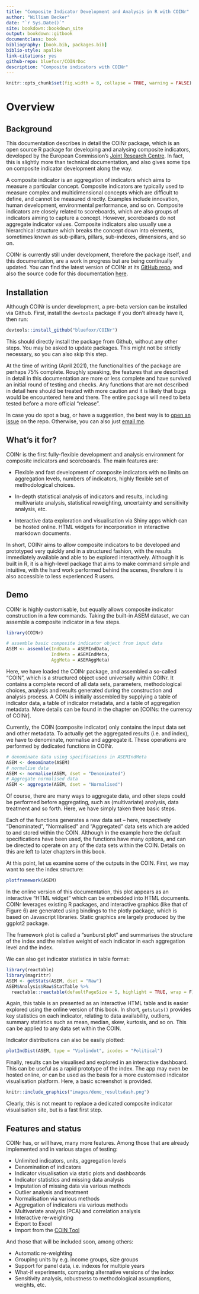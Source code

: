 ```yaml
--- 
title: "Composite Indicator Development and Analysis in R with COINr"
author: "William Becker"
date: "`r Sys.Date()`"
site: bookdown::bookdown_site
output: bookdown::gitbook
documentclass: book
bibliography: [book.bib, packages.bib]
biblio-style: apalike
link-citations: yes
github-repo: bluefoxr/COINrDoc
description: "Composite indicators with COINr"
---
```


```r
knitr::opts_chunk$set(fig.width = 8, collapse = TRUE, warning = FALSE)
```

# Overview

## Background

This documentation describes in detail the COINr package, which is an open source R package for developing and analysing composite indicators, developed by the European Commission's [Joint Research Centre](https://knowledge4policy.ec.europa.eu/composite-indicators/about_en). In fact, this is slightly more than technical documentation, and also gives some tips on composite indicator development along the way.

A composite indicator is an aggregation of indicators which aims to measure a particular concept. Composite indicators are typically used to measure complex and multidimensional concepts which are difficult to define, and cannot be measured directly. Examples include innovation, human development, environmental performance, and so on. Composite indicators are closely related to scoreboards, which are also groups of indicators aiming to capture a concept. However, scoreboards do not aggregate indicator values. Composite indicators also usually use a hierarchical structure which breaks the concept down into elements, sometimes known as sub-pillars, pillars, sub-indexes, dimensions, and so on.

COINr is currently still under development, therefore the package itself, and this documentation, are a work in progress but are being continually updated. You can find the latest version of COINr at its [GitHub repo](https://github.com/bluefoxr/COINr), and also the source code for this documentation [here](https://github.com/bluefoxr/COINrDoc).

## Installation

Although COINr is under development, a pre-beta version can be installed via Github. First, install the `devtools` package if you don't already have it, then run:

```r
devtools::install_github("bluefoxr/COINr")
```

This should directly install the package from Github, without any other steps. You may be asked to update packages. This might not be strictly necessary, so you can also skip this step.

At the time of writing (April 2021), the functionalities of the package are perhaps 75% complete. Roughly speaking, the features that are described in detail in this documentation are more or less complete and have survived an initial round of testing and checks. Any functions that are not described in detail here should be treated with more caution and it is likely that bugs would be encountered here and there. The entire package will need to beta tested before a more official “release”.

In case you do spot a bug, or have a suggestion, the best way is to [open an issue](https://github.com/bluefoxr/COINr/issues) on the repo. Otherwise, you can also just [email me](mailto:william.becker@bluefoxdata.eu).

## What's it for?

COINr is the first fully-flexible development and analysis environment for composite indicators and scoreboards. The main features are:

* Flexible and fast development of composite indicators with no limits on aggregation levels, numbers of indicators, highly flexible set of methodological choices.

* In-depth statistical analysis of indicators and results, including multivariate analysis, statistical reweighting, uncertainty and sensitivity analysis, etc.

* Interactive data exploration and visualisation via Shiny apps which can be hosted online. HTML widgets for incorporation in interactive markdown documents.

In short, COINr aims to allow composite indicators to be developed and prototyped very quickly and in a structured fashion, with the results immediately available and able to be explored interactively. Although it is built in R, it is a high-level package that aims to make command simple and intuitive, with the hard work performed behind the scenes, therefore it is also accessible to less experienced R users.

## Demo

COINr is highly customisable, but equally allows composite indicator construction in a few commands. Taking the built-in ASEM dataset, we can assemble a composite indicator in a few steps.

```r
library(COINr)

# assemble basic composite indicator object from input data
ASEM <- assemble(IndData = ASEMIndData,
                 IndMeta = ASEMIndMeta,
                 AggMeta = ASEMAggMeta)
```

Here, we have loaded the COINr package, and assembled a so-called “COIN”, which is a structured object used universally within COINr. It contains a complete record of all data sets, parameters, methodological choices, analysis and results generated during the construction and analysis process. A COIN is initially assembled by supplying a table of indicator data, a table of indicator metadata, and a table of aggregation metadata. More details can be found in the chapter on [COINs: the currency of COINr].

Currently, the COIN (composite indicator) only contains the input data set and other metadata. To actually get the aggregated results (i.e. and index), we have to denominate, normalise and aggregate it. These operations are performed by dedicated functions in COINr.


```r

# denominate data using specifications in ASEMIndMeta
ASEM <- denominate(ASEM)
# normalise data
ASEM <- normalise(ASEM, dset = "Denominated")
# Aggregate normalised data
ASEM <- aggregate(ASEM, dset = "Normalised")

```

Of course, there are many ways to aggregate data, and other steps could be performed before aggregating, such as (multivariate) analysis, data treatment and so forth. Here, we have simply taken three basic steps.

Each of the functions generates a new data set – here, respectively “Denominated”, “Normalised” and “Aggregated” data sets which are added to and stored within the COIN. Although in the example here the default specifications have been used, the functions have many options, and can be directed to operate on any of the data sets within the COIN. Details on this are left to later chapters in this book.

At this point, let us examine some of the outputs in the COIN. First, we may want to see the index structure:

```r
plotframework(ASEM)
```

In the online version of this documentation, this plot appears as an interactive “HTML widget” which can be embedded into HTML documents. COINr leverages existing R packages, and interactive graphics (like that of Figure 6) are generated using bindings to the plotly package, which is based on Javascript libraries. Static graphics are largely produced by the ggplot2 package.

The framework plot is called a “sunburst plot” and summarises the structure of the index and the relative weight of each indicator in each aggregation level and the index.

We can also get indicator statistics in table format:

```r
library(reactable)
library(magrittr)
ASEM <- getStats(ASEM, dset = "Raw")
ASEM$Analysis$Raw$StatTable %>%
  reactable::reactable(defaultPageSize = 5, highlight = TRUE, wrap = F)
```

Again, this table is an presented as an interactive HTML table and is easier explored using the online version of this book. In short, `getstats()` provides key statistics on each indicator, relating to data availability, outliers, summary statistics such as mean, median, skew, kurtosis, and so on. This can be applied to any data set within the COIN.

Indicator distributions can also be easily plotted:

```r
plotIndDist(ASEM, type = "Violindot", icodes = "Political")
```

Finally, results can be visualised and explored in an interactive dashboard. This can be useful as a rapid prototype of the index. The app may even be hosted online, or can be used as the basis for a more customised indicator visualisation platform. Here, a basic screenshot is provided.

```r
knitr::include_graphics("images/demo_resultsdash.png")
```

Clearly, this is not meant to replace a dedicated composite indicator visualisation site, but is a fast first step.

## Features and status

COINr has, or will have, many more features. Among those that are already implemented and in various stages of testing:

* Unlimited indicators, units, aggregation levels
* Denomination of indicators
* Indicator visualisation via static plots and dashboards
* Indicator statistics and missing data analysis
* Imputation of missing data via various methods
* Outlier analysis and treatment
* Normalisation via various methods
* Aggregation of indicators via various methods
* Multivariate analysis (PCA) and correlation analysis
* Interactive re-weighting
* Export to Excel
* Import from the [COIN Tool](https://composite-indicators.jrc.ec.europa.eu/?q=coin-tool)

And those that will be included soon, among others:

* Automatic re-weighting
* Grouping units by e.g. income groups, size groups
* Support for panel data, i.e. indexes for multiple years
* What-if experiments, comparing alternative versions of the index
* Sensitivity analysis, robustness to methodological assumptions, weights, etc.
